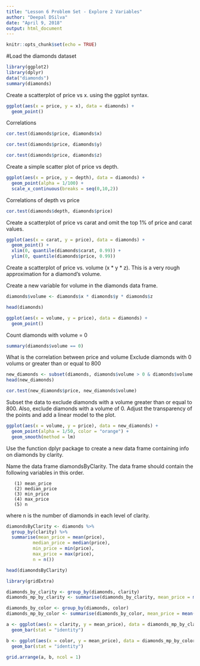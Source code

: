 ```yaml
---
title: "Lesson 6 Problem Set - Explore 2 Variables"
author: "Deepal DSilva"
date: "April 9, 2018"
output: html_document
---
```


```r
knitr::opts_chunk$set(echo = TRUE)
```

#Load the diamonds dataset
```r
library(ggplot2)
library(dplyr)
data("diamonds")
summary(diamonds)
```

Create a scatterplot of price vs x. using the ggplot syntax.

```r
ggplot(aes(x = price, y = x), data = diamonds) +
  geom_point()
```
Correlations

```r
cor.test(diamonds$price, diamonds$x)

cor.test(diamonds$price, diamonds$y)

cor.test(diamonds$price, diamonds$z)
```

Create a simple scatter plot of price vs depth.

```r
ggplot(aes(x = price, y = depth), data = diamonds) +
  geom_point(alpha = 1/100) +
  scale_x_continuous(breaks = seq(0,10,2))
```

Correlations of depth vs price

```r
cor.test(diamonds$depth, diamonds$price)
```

Create a scatterplot of price vs carat and omit the top 1% of price and carat values.

```r
ggplot(aes(x = carat, y = price), data = diamonds) +
  geom_point() +
  xlim(0, quantile(diamonds$carat, 0.99)) +
  ylim(0, quantile(diamonds$price, 0.99))
```


Create a scatterplot of price vs. volume (x * y * z). This is a very rough approximation for a diamond's volume.

Create a new variable for volume in the diamonds data frame.

```r
diamonds$volume <- diamonds$x * diamonds$y * diamonds$z

head(diamonds)

ggplot(aes(x = volume, y = price), data = diamonds) + 
  geom_point()
```

Count diamonds with volume = 0

```r
summary(diamonds$volume == 0)
```

What is the correlation between price and volume
Exclude diamonds with 0 volums or greater than or equal to 800

```r
new_diamonds <- subset(diamonds, diamonds$volume > 0 & diamonds$volume < 800)
head(new_diamonds)

cor.test(new_diamonds$price, new_diamonds$volume)

```

Subset the data to exclude diamonds with a volume greater than or equal to 800. Also, exclude diamonds with a volume of 0. Adjust the transparency of the points and add a linear model to the plot.

```r
ggplot(aes(x = volume, y = price), data = new_diamonds) +
  geom_point(alpha = 1/50, color = "orange") + 
  geom_smooth(method = lm)
```
Use the function dplyr package to create a new data frame containing info on diamonds by clarity.

Name the data frame diamondsByClarity. The data frame should contain the following variables in this order.

       (1) mean_price
       (2) median_price
       (3) min_price
       (4) max_price
       (5) n

 where n is the number of diamonds in each level of clarity.

```r
diamondsByClarity <- diamonds %>%
  group_by(clarity) %>%
  summarise(mean_price = mean(price),
          median_price = median(price),
          min_price = min(price),
          max_price = max(price),
          n = n())

head(diamondsByClarity)

```


```r
library(gridExtra)

diamonds_by_clarity <- group_by(diamonds, clarity)
diamonds_mp_by_clarity <- summarise(diamonds_by_clarity, mean_price = mean(price))

diamonds_by_color <- group_by(diamonds, color)
diamonds_mp_by_color <- summarise(diamonds_by_color, mean_price = mean(price))

a <- ggplot(aes(x = clarity, y = mean_price), data = diamonds_mp_by_clarity) + 
  geom_bar(stat = "identity")

b <- ggplot(aes(x = color, y = mean_price), data = diamonds_mp_by_color) + 
  geom_bar(stat = "identity")

grid.arrange(a, b, ncol = 1)
```

